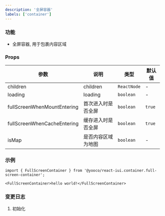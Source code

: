 ```yaml
---
description: '全屏容器'
labels: ['container']
---
```


### 功能

- 全屏容器, 用于包裹内容区域

### Props

| 参数       | 说明       | 类型         | 默认值 |
|----------|----------|------------|-----|
| children | children | `ReactNode` | -   |
| loading | loading | `boolean` | -   |
| fullScreenWhenMountEntering | 首次进入时是否全屏 | `boolean` | `true`   |
| fullScreenWhenCacheEntering | 缓存进入时是否全屏 | `boolean` | `true`   |
| isMap | 是否内容区域为地图 | `boolean` | -   |

### 示例

```tsx
import { FullScreenContainer } from '@yooco/react-iui.container.full-screen-container';

<FullScreenContainer>hello world!</FullScreenContainer>
```

### 变更日志

1. 初始化
